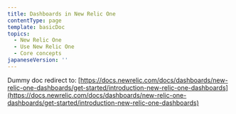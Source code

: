 ```yaml
---
title: Dashboards in New Relic One
contentType: page
template: basicDoc
topics:
  - New Relic One
  - Use New Relic One
  - Core concepts
japaneseVersion: ''
---
```


Dummy doc redirect to: [https://docs.newrelic.com/docs/dashboards/new-relic-one-dashboards/get-started/introduction-new-relic-one-dashboards](https://docs.newrelic.com/docs/dashboards/new-relic-one-dashboards/get-started/introduction-new-relic-one-dashboards)
